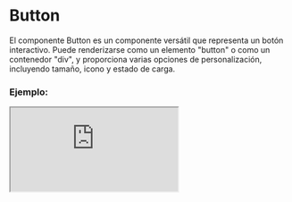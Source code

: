 
# Button

El componente Button es un componente versátil que representa un botón interactivo. Puede renderizarse como un elemento "button" o como un contenedor "div", y proporciona varias opciones de personalización, incluyendo tamaño, icono y estado de carga.

### Ejemplo:

<Iframe src="https://fenextjs-component-storybook.vercel.app/iframe.html?args=&id=component-button--index&viewMode=story" />

### Importación

Para importar el componente Button, se puede hacer desde fenextjs o fenextjs-component

```tsx copy
import { Button, ButtonProps } from "fenextjs/cjs/component/Button";
```

o

```tsx copy
import { Button, ButtonProps } from "fenextjs-component/cjs/Button";
```

### Parámetros:

| Parámetro       |                              Tipo                              | Requerido | Default  | Descripción                                                                                           |
| --------------- | :------------------------------------------------------------: | :-------: | :------: | :---------------------------------------------------------------------------------------------------- |
| loader          |                            boolean                             |    no     |  false   | Si el componente esta en estado loader, con un indicardor de spiner y deshabilitada su funcionalidad  |
| disabled        |                            boolean                             |    no     |  false   | Si el componente esta en estado disabled, por ende se deshabilita su funcionalidad                    |
| onClick         |                            function                            |    no     |          | Funcion que se ejecuta por onClick en el componente, (solo se ejecuta si loader y disabled son false) |
| icon            |                           ReactNode                            |    no     |    ""    | Icono del componente                                                                                  |
| children        |                           ReactNode                            |    no     |          | Contenido del componente                                                                              |
| isBtn           |                            boolean                             |    no     |   true   | Si es false se usara la etiquera "div" y no la "button"                                               |
| size            | "extra-small"\| "small" \|"normal" \|"strong" \|"extra-strong" |    no     | "normal" | Tamaño del bottom, es posible personalizar los tamaños                                                |
| full            |                            boolean                             |    no     |  false   | Si es true el botton tendra width:100%                                                                |
| className       |                             string                             |    no     |    ""    | Clase personalizada del componente                                                                    |
| classNameLoader |                             string                             |    no     |    ""    | Clase personalizada del loader                                                                        |

### Storybook

Para ver el storybook del componente lo puede hacer con este [link](https://fenextjs-component-storybook.vercel.app/?path=/story/component-button--index)

### Usos

- Uso básico del componente Button

```tsx copy
const handleButtonClick = () => {
  console.log("Button clicked!");
};
<Button onClick={handleButtonClick}>Click Me</Button>;
```

- Button con clase de estilo personalizada

```tsx copy
<Button className="custom-button">Custom Button</Button>
```

- Button con loadding

```tsx copy
<Button loader={true}>Loadding....</Button>
```

- Button deshabilitado

```tsx copy
<Button disabled={true}>Disabled Button</Button>
```

- Button como un contenedor "div"

```tsx copy
<Button isBtn={false}>Div Button</Button>
```

- Button con tamaño personalizado

```tsx copy
<Button size="extra-strong">Extra Strong Button</Button>
```

- Button a lo ancho

```tsx copy
<Button full={true}>Full Width Button</Button>
```
